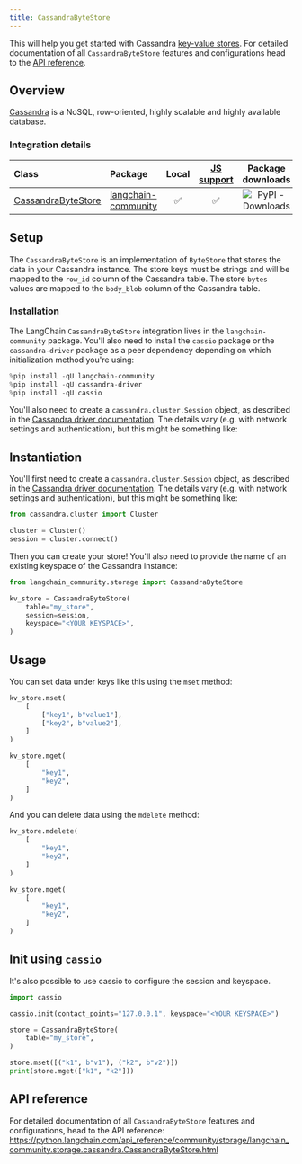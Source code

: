 ```yaml
---
title: CassandraByteStore
---
```


This will help you get started with Cassandra [key-value stores](/oss/javascript/concepts/key_value_stores). For detailed documentation of all `CassandraByteStore` features and configurations head to the [API reference](https://python.langchain.com/api_reference/community/storage/langchain_community.storage.cassandra.CassandraByteStore.html).

## Overview

[Cassandra](https://cassandra.apache.org/) is a NoSQL, row-oriented, highly scalable and highly available database.

### Integration details

| Class | Package | Local | [JS support](https://js.langchain.com/docs/integrations/stores/cassandra_storage) | Package downloads | Package latest |
| :--- | :--- | :---: | :---: |  :---: | :---: |
| [CassandraByteStore](https://python.langchain.com/api_reference/community/storage/langchain_community.storage.cassandra.CassandraByteStore.html) | [langchain-community](https://python.langchain.com/api_reference/community/index.html) | ✅ | ✅ | ![PyPI - Downloads](https://img.shields.io/pypi/dm/langchain_community?style=flat-square&label=%20) | ![PyPI - Version](https://img.shields.io/pypi/v/langchain_community?style=flat-square&label=%20) |

## Setup

The `CassandraByteStore` is an implementation of `ByteStore` that stores the data in your Cassandra instance.
The store keys must be strings and will be mapped to the `row_id` column of the Cassandra table.
The store `bytes` values are mapped to the `body_blob` column of the Cassandra table.

### Installation

The LangChain `CassandraByteStore` integration lives in the `langchain-community` package. You'll also need to install the `cassio` package or the `cassandra-driver` package as a peer dependency depending on which initialization method you're using:


```python
%pip install -qU langchain-community
%pip install -qU cassandra-driver
%pip install -qU cassio
```

You'll also need to create a `cassandra.cluster.Session` object, as described in the [Cassandra driver documentation](https://docs.datastax.com/en/developer/python-driver/latest/api/cassandra/cluster/#module-cassandra.cluster). The details vary (e.g. with network settings and authentication), but this might be something like:

## Instantiation

You'll first need to create a `cassandra.cluster.Session` object, as described in the [Cassandra driver documentation](https://docs.datastax.com/en/developer/python-driver/latest/api/cassandra/cluster/#module-cassandra.cluster). The details vary (e.g. with network settings and authentication), but this might be something like:


```python
from cassandra.cluster import Cluster

cluster = Cluster()
session = cluster.connect()
```

Then you can create your store! You'll also need to provide the name of an existing keyspace of the Cassandra instance:


```python
from langchain_community.storage import CassandraByteStore

kv_store = CassandraByteStore(
    table="my_store",
    session=session,
    keyspace="<YOUR KEYSPACE>",
)
```

## Usage

You can set data under keys like this using the `mset` method:


```python
kv_store.mset(
    [
        ["key1", b"value1"],
        ["key2", b"value2"],
    ]
)

kv_store.mget(
    [
        "key1",
        "key2",
    ]
)
```

And you can delete data using the `mdelete` method:


```python
kv_store.mdelete(
    [
        "key1",
        "key2",
    ]
)

kv_store.mget(
    [
        "key1",
        "key2",
    ]
)
```

## Init using `cassio`

It's also possible to use cassio to configure the session and keyspace.


```python
import cassio

cassio.init(contact_points="127.0.0.1", keyspace="<YOUR KEYSPACE>")

store = CassandraByteStore(
    table="my_store",
)

store.mset([("k1", b"v1"), ("k2", b"v2")])
print(store.mget(["k1", "k2"]))
```

## API reference

For detailed documentation of all `CassandraByteStore` features and configurations, head to the API reference: https://python.langchain.com/api_reference/community/storage/langchain_community.storage.cassandra.CassandraByteStore.html

